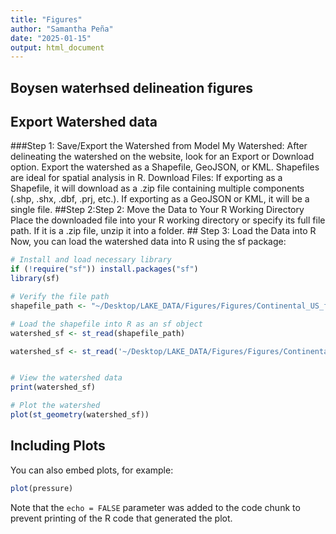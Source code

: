 ```yaml
---
title: "Figures"
author: "Samantha Peña"
date: "2025-01-15"
output: html_document
---
```

## Boysen waterhsed delineation figures##
## Export Watershed data 

###Step 1: Save/Export the Watershed from Model My Watershed:
After delineating the watershed on the website, look for an Export or Download option.
Export the watershed as a Shapefile, GeoJSON, or KML. Shapefiles are ideal for spatial analysis in R.
Download Files:
If exporting as a Shapefile, it will download as a .zip file containing multiple components (.shp, .shx, .dbf, .prj, etc.).
If exporting as a GeoJSON or KML, it will be a single file.
##Step 2:Step 2: Move the Data to Your R Working Directory
Place the downloaded file into your R working directory or specify its full file path.
If it is a .zip file, unzip it into a folder.
## Step 3: Load the Data into R
Now, you can load the watershed data into R using the sf package:

```r
# Install and load necessary library
if (!require("sf")) install.packages("sf")
library(sf)

# Verify the file path
shapefile_path <- "~/Desktop/LAKE_DATA/Figures/Figures/Continental_US_from_NHDplus_v2-2"

# Load the shapefile into R as an sf object
watershed_sf <- st_read(shapefile_path)

watershed_sf <- st_read('~/Desktop/LAKE_DATA/Figures/Figures/Continental_US_from_NHDplus_v2-2')


# View the watershed data
print(watershed_sf)

# Plot the watershed
plot(st_geometry(watershed_sf))

```

## Including Plots

You can also embed plots, for example:

```r
plot(pressure)
```

Note that the `echo = FALSE` parameter was added to the code chunk to prevent printing of the R code that generated the plot.
